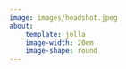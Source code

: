 ```yaml
---
image: images/headshot.jpeg
about:
    template: jolla
    image-width: 20em
    image-shape: round   
---
```


